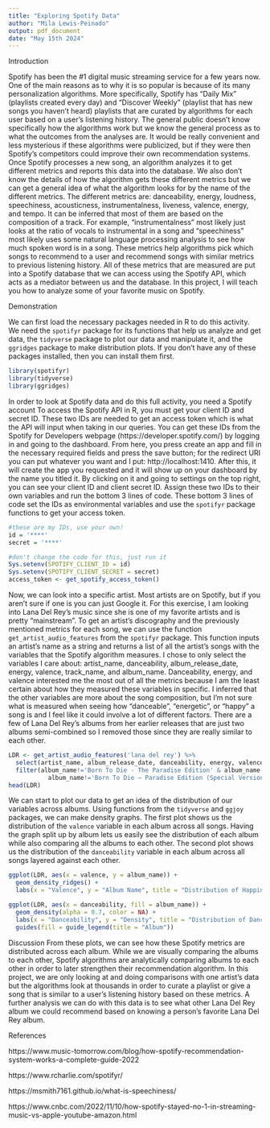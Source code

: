 ```yaml
---
title: "Exploring Spotify Data"
author: "Mila Lewis-Peinado"
output: pdf_document
date: "May 15th 2024"
---
```


Introduction

  Spotify has been the #1 digital music streaming service for a few years now. One of the main reasons as to why it is so popular is because of its many personalization algorithms. More specifically, Spotify has “Daily Mix” (playlists created every day) and “Discover Weekly” (playlist that has new songs you haven’t heard) playlists that are curated by algorithms for each user based on a user’s listening history. The general public doesn’t know specifically how the algorithms work but we know the general process as to what the outcomes from the analyses are. It would be really convenient and less mysterious if these algorithms were publicized, but if they were then Spotify’s competitors could improve their own recommendation systems. Once Spotify processes a new song, an algorithm analyzes it to get different metrics and reports this data into the database. We also don’t know the details of how the algorithm gets these different metrics but we can get a general idea of what the algorithm looks for by the name of the different metrics. The different metrics are: danceability, energy, loudness, speechiness, acousticness, instrumentalness, liveness, valence, energy, and tempo. It can be inferred that most of them are based on the composition of a track. For example, “instrumentalness” most likely just looks at the ratio of vocals to instrumental in a song and “speechiness” most likely uses some natural language processing analysis to see how much spoken word is in a song. These metrics help algorithms pick which songs to recommend to a user and recommend songs with similar metrics to previous listening history. All of these metrics that are measured are put into a Spotify database that we can access using the Spotify API, which acts as a mediator between us and the database. In this project, I will teach you how to analyze some of your favorite music on Spotify. 

Demonstration

  We can first load the necessary packages needed in R to do this activity. We need the `spotifyr` package for its functions that help us analyze and get data, the `tidyverse` package to plot our data and manipulate it, and the `ggridges` package to make distribution plots. If you don't have any of these packages installed, then you can install them first. 

```r
library(spotifyr)
library(tidyverse)
library(ggridges)
```

  In order to look at Spotify data and do this full activity, you need a Spotify account To access the Spotify API in R, you must get your client ID and secret ID. These two IDs are needed to get an access token which is what the API will input when taking in our queries. You can get these IDs from the Spotify for Developers webpage (https://developer.spotify.com/) by logging in and going to the dashboard. From here, you press create an app and fill in the necessary required fields and press the save button; for the redirect URI you can put whatever you want and I put: http://localhost:1410. After this, it will create the app you requested and it will show up on your dashboard by the name you titled it. By clicking on it and going to settings on the top right, you can see your client ID and client secret ID. Assign these two IDs to their own variables and run the bottom 3 lines of code. These bottom 3 lines of code set the IDs as environmental variables and use the `spotifyr` package functions to get your access token. 

```r
#these are my IDs, use your own! 
id = '****'
secret = '****'

#don't change the code for this, just run it
Sys.setenv(SPOTIFY_CLIENT_ID = id)
Sys.setenv(SPOTIFY_CLIENT_SECRET = secret)
access_token <- get_spotify_access_token()
```

  Now, we can look into a specific artist. Most artists are on Spotify, but if you aren't sure if one is you can just Google it. For this exercise, I am looking into Lana Del Rey's music since she is one of my favorite artists and is pretty "mainstream". To get an artist's discography and the previously mentioned metrics for each song, we can use the function `get_artist_audio_features` from the `spotifyr` package. This function inputs an artist's name as a string and returns a list of all the artist's songs with the variables that the Spotify algorithm measures. I chose to only select the variables I care about: artist_name, danceability, album_release_date, energy, valence, track_name, and album_name. Danceability, energy, and valence interested me the most out of all the metrics because I am the least certain about how they measured these variables in specific. I inferred that the other variables are more about the song composition, but I'm not sure what is measured when seeing how "danceable", "energetic", or "happy" a song is and I feel like it could involve a lot of different factors. There are a few of Lana Del Rey's albums from her earlier releases that are just two albums semi-combined so I removed those since they are really similar to each other. 

```r
LDR <- get_artist_audio_features('lana del rey') %>% 
  select(artist_name, album_release_date, danceability, energy, valence, track_name, album_name) %>%
  filter(album_name!='Born To Die - The Paradise Edition' & album_name!='Born To Die (Bonus Track Version)' &
           album_name!='Born To Die – Paradise Edition (Special Version)')
head(LDR)
```

  We can start to plot our data to get an idea of the distribution of our variables across albums. Using functions from the `tidyverse` and `ggjoy` packages, we can make density graphs. The first plot shows us the distribution of the `valence` variable in each album across all songs. Having the graph split up by album lets us easily see the distribution of each album while also comparing all the albums to each other. The second plot shows us the distribution of the `danceability` variable in each album across all songs layered against each other. 

```r
ggplot(LDR, aes(x = valence, y = album_name)) + 
  geom_density_ridges() + 
  labs(x = "Valence", y = "Album Name", title = "Distribution of Happiness in Lana Del Rey's albums")

ggplot(LDR, aes(x = danceability, fill = album_name)) + 
  geom_density(alpha = 0.7, color = NA) + 
  labs(x = "Danceability", y = "Density", title = "Distribution of Danceability in Lana Del Rey's Albums") +
  guides(fill = guide_legend(title = "Album"))
```

Discussion
  From these plots, we can see how these Spotify metrics are distributed across each album. While we are visually comparing the albums to each other, Spotify algorithms are analytically comparing albums to each other in order to later strengthen their recommendation algorithm. In this project, we are only looking at and doing comparisons with one artist's data but the algorithms look at thousands in order to curate a playlist or give a song that is similar to a user's listening history based on these metrics. A further analysis we can do with this data is to see what other Lana Del Rey album we could recommend based on knowing a person's favorite Lana Del Rey album. 

References

https://www.music-tomorrow.com/blog/how-spotify-recommendation-system-works-a-complete-guide-2022

https://www.rcharlie.com/spotifyr/ 

https://msmith7161.github.io/what-is-speechiness/ 

https://www.cnbc.com/2022/11/10/how-spotify-stayed-no-1-in-streaming-music-vs-apple-youtube-amazon.html 
